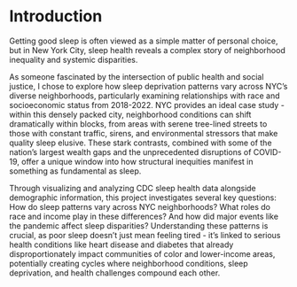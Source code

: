 # Introduction

Getting good sleep is often viewed as a simple matter of personal choice, but in New York City, sleep health reveals a complex story of neighborhood inequality and systemic disparities. 

As someone fascinated by the intersection of public health and social justice, I chose to explore how sleep deprivation patterns vary across NYC's diverse neighborhoods, particularly examining relationships with race and socioeconomic status from 2018-2022. NYC provides an ideal case study - within this densely packed city, neighborhood conditions can shift dramatically within blocks, from areas with serene tree-lined streets to those with constant traffic, sirens, and environmental stressors that make quality sleep elusive. These stark contrasts, combined with some of the nation's largest wealth gaps and the unprecedented disruptions of COVID-19, offer a unique window into how structural inequities manifest in something as fundamental as sleep. 

Through visualizing and analyzing CDC sleep health data alongside demographic information, this project investigates several key questions: How do sleep patterns vary across NYC neighborhoods? What roles do race and income play in these differences? And how did major events like the pandemic affect sleep disparities? Understanding these patterns is crucial, as poor sleep doesn't just mean feeling tired - it's linked to serious health conditions like heart disease and diabetes that already disproportionately impact communities of color and lower-income areas, potentially creating cycles where neighborhood conditions, sleep deprivation, and health challenges compound each other.